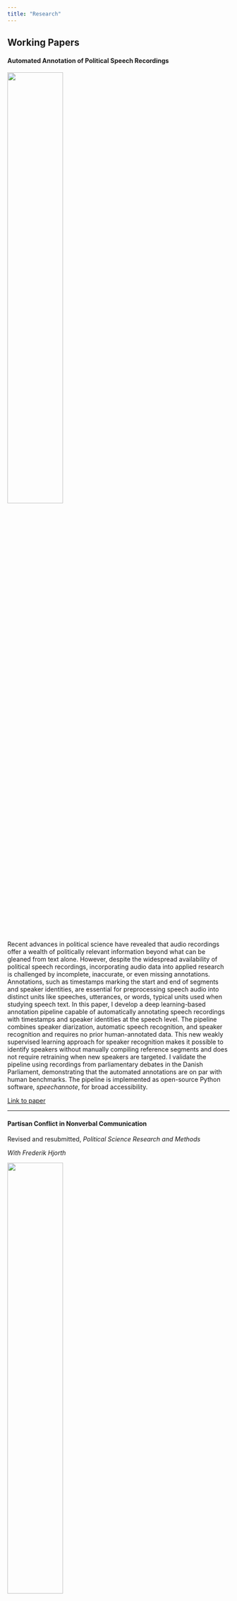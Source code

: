 ```yaml
---
title: "Research"
---
```


## Working Papers

#### Automated Annotation of Political Speech Recordings

::: grid
::: g-col-12
![](images/annote.png){fig-align="center" width="50%" height="50%"}
:::

::: g-col-12
Recent advances in political science have revealed that audio recordings offer a wealth of politically relevant information beyond what can be gleaned from text alone. However, despite the widespread availability of political speech recordings, incorporating audio data into applied research is challenged by incomplete, inaccurate, or even missing annotations. Annotations, such as timestamps marking the start and end of segments and speaker identities, are essential for preprocessing speech audio into distinct units like speeches, utterances, or words, typical units used when studying speech text. In this paper, I develop a deep learning-based annotation pipeline capable of automatically annotating speech recordings with timestamps and speaker identities at the speech level. The pipeline combines speaker diarization, automatic speech recognition, and speaker recognition and requires no prior human-annotated data. This new weakly supervised learning approach for speaker recognition makes it possible to identify speakers without manually compiling reference segments and does not require retraining when new speakers are targeted. I validate the pipeline using recordings from parliamentary debates in the Danish Parliament, demonstrating that the automated annotations are on par with human benchmarks. The pipeline is implemented as open-source Python software, *speechannote*, for broad accessibility.

[Link to paper](workingpapers/annote.pdf)
:::
:::

--------------------------------------------------------------------------------

#### Partisan Conflict in Nonverbal Communication

Revised and resubmitted, *Political Science Research and Methods*

*With Frederik Hjorth*

::: grid
::: g-col-12
![](images/conflict.png){fig-align="center" width="50%" height="50%"}
:::

::: g-col-12
 In multiparty systems, parties signal conflict through communication, yet standard approaches to measuring partisan conflict in communication consider only the verbal dimension. We expand the study of partisan conflict to the nonverbal dimension by developing a measure of conflict signaling based on variation in a speaker's expressed emotional arousal, as indicated by changes in vocal pitch. We demonstrate our approach using comprehensive audio data from parliamentary debates in Denmark spanning more than two decades. We find that arousal reflects prevailing patterns of partisan polarization and predicts subsequent legislative behavior. Moreover, we show that, consistent with a strategic model of behavior, arousal tracks the electoral and policy incentives faced by legislators. All results persist when we account for the verbal content of speech. By documenting a novel dimension of elite communication of partisan conflict and providing evidence for the strategic use of nonverbal signals, our findings deepen our understanding of the nature of elite partisan communication.
 
[Link to paper](workingpapers/conflict.pdf)
:::
:::

--------------------------------------------------------------------------------

#### Committed but Constrained: Explaining Why the Descriptive-to-Substantive Representation Link Weakens Over Time

::: grid
::: g-col-12
![](images/group.png){fig-align="center" width="50%" height="50%"}
:::

::: g-col-12
The core assumption behind affirmative action such as gender quotas is that descriptive representatives prioritize and continue to prioritize the groups they represent, presumably because they are more committed. Although this pattern is broadly supported in both theory and empirics, a recent line of work suggests that the substantive value of descriptive representation might diminish over time, crowding out group-based representation throughout a legislator's career. However, it remains unclear whether this emerges as a result of declining commitment to represent their groups or changing responsibilities as descriptive representatives become part of the political elite. Using a novel corpus of aligned text-audio data spanning more than two decades of legislative speeches in Denmark, I document two main findings for the political representation of women and lower social classes. First, in line with the existing literature, descriptive representatives, on average, prioritize and commit to representing their groups more than their counterparts do. Second, descriptive representatives deprioritize their groups' issues as they spend time in parliament, but they remain as engaged when they do raise their groups' policy issues later as they are at the beginning of their career. This suggests that the diminishing substantive value happens not because of vanishing group commitments but because of changing incentives and constraints that politicians face throughout their careers.

[Link to paper](workingpapers/group.pdf)
:::
:::

--------------------------------------------------------------------------------

#### When They Go High, We Go Low: Rhetorical Rewards of Governing

::: grid
::: g-col-12
![](images/power.png){fig-align="center" width="50%" height="50%"}
:::

::: g-col-12
Political power is transmitted not only by what politicians say but also by how they say it. Although government generally faces larger electoral and rhetorical costs compared to the opposition, politicians in governing roles can reap rhetorical rewards. By adjusting their vocal pitch, they can shape perceptions of valued traits like competence, dominance, and composure. I therefore expect politicians in governing roles to speak with a lower pitch than politicians in non-governing roles. Using a multimodal dataset containing text-audio data from more than twenty years of parliamentary speeches in Denmark, I show compelling evidence consistent with this claim. When politicians enter government, they lower their vocal pitch by more than half a standard deviation but revert to their pre-government level when they leave office. This finding holds when functional and accountability constraints are taken into account. The results offer a possible lens to understanding the co-existence of empirical laws of the cost of governing and the incumbency advantage and strengthen our understanding of the general advantages and disadvantages governments face vis-\`a-vis oppositions.


[Link to paper](workingpapers/power.pdf)
:::
:::

--------------------------------------------------------------------------------

## Ongoing Projects

-   Societal Problems and Individual Solutions: Policy Framing and Accountability

-   Soy un Perdedor: What Happens When Politicians Lose? (w. Roman Senninger and Mathias Wessel Tromborg)
